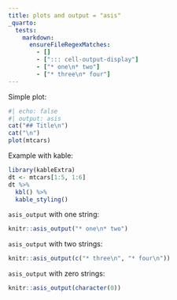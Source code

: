 ```yaml
---
title: plots and output = "asis"
_quarto:
  tests:
    markdown:
      ensureFileRegexMatches:
        - [] 
        - ["::: cell-output-display"]
        - ["* one\n* two"]
        - ["* three\n* four"]
---
```


Simple plot:

```r
#| echo: false
#| output: asis
cat("## Title\n")
cat("\n")
plot(mtcars)
```

Example with kable:

```r
library(kableExtra)
dt <- mtcars[1:5, 1:6]
dt %>%
  kbl() %>%
  kable_styling()
```

`asis_output` with one string:

```r
knitr::asis_output("* one\n* two")
```

`asis_output` with two strings:

```r
knitr::asis_output(c("* three\n", "* four\n"))
```

`asis_output` with zero strings:
```r
knitr::asis_output(character(0))
```